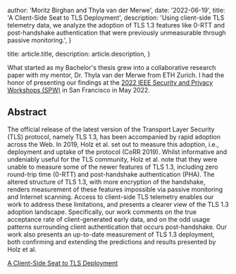 
  author: 'Moritz Birghan and Thyla van der Merwe',
  date: '2022-06-19',
  title: 'A Client-Side Seat to TLS Deployment',
  description:
    'Using client-side TLS telemetry data, we analyze the adoption of TLS 1.3 features like 0-RTT and post-handshake authentication that were previously unmeasurable through passive monitoring.',
}

  title: article.title,
  description: article.description,
}


What started as my Bachelor's thesis grew into a collaborative research paper with my mentor, Dr. Thyla van der Merwe from ETH Zurich. I had the honor of presenting our findings at the [2022 IEEE Security and Privacy Workshops (SPW)](https://ieeexplore.ieee.org/xpl/conhome/9833855/proceeding) in San Francisco in May 2022.

## Abstract

The official release of the latest version of the Transport Layer Security (TLS) protocol, namely TLS 1.3, has been accompanied by rapid adoption across the Web. In 2019, Holz et al. set out to measure this adoption, i.e., deployment and uptake of the protocol (CoRR 2019). Whilst informative and undeniably useful for the TLS community, Holz et al. note that they were unable to measure some of the newer features of TLS 1.3, including zero round-trip time (0-RTT) and post-handshake authentication (PHA). The altered structure of TLS 1.3, with more encryption of the handshake, renders measurement of these features impossible via passive monitoring and Internet scanning. Access to client-side TLS telemetry enables our work to address these limitations, and presents a clearer view of the TLS 1.3 adoption landscape. Specifically, our work comments on the true acceptance rate of client-generated early data, and on the odd usage patterns surrounding client authentication that occurs post-handshake. Our work also presents an up-to-date measurement of TLS 1.3 deployment, both confirming and extending the predictions and results presented by Holz et al.

[A Client-Side Seat to TLS Deployment](https://ieeexplore.ieee.org/document/9833861/)